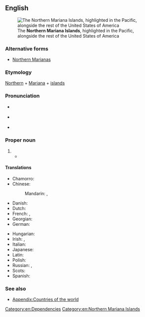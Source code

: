 ==English==
{{Wikipedia}}
{{commonscat}}
[[File:Northern Mariana Islands in United States.svg|thumb|right|The '''Northern Mariana Islands''', highlighted in the Pacific, alongside the rest of the United States of America]]

===Alternative forms===
* [[Northern Marianas]]

===Etymology===
[[Northern]] + [[Mariana]] + [[island]]s {{rfe|en|When/how did this nomenclature come into usage?}}

===Pronunciation===
* {{a|UK}} {{IPA|en|/ˈnɔː.ðən ˌmæɹ.iˈæn.ə ˈaɪ.ləndz/}}
* {{a|US}} {{IPA|en|/ˈnɔɹ.ðɚn ˌmɛɹ.iˈæn.ə ˈaɪ.ləndz/}}
* {{audio|en|en-us-Northern Mariana Islands.ogg|Audio (US)}}

===Proper noun===
{{lb|en|geography}} {{en-proper noun|head=[[northern|Northern]] [[Mariana]] [[island|Islands]]}}

# {{place|en|archipelago|c/United States|in the [[Pacific Ocean]]}}
#* {{quote-web
|en
|date=Jan 24, 2022
|author=K-Andrea Evarose Limol
|title=97% of eligible population fully vaccinated in CNMI, says CHCC
|archiveurl=https://web.archive.org/web/20220516204212/https://www.postguam.com/news/cnmi/97-of-eligible-population-fully-vaccinated-in-cnmi-says-chcc/article_7533d952-7437-11ec-90d0-7b3f8ba9a0ba.html
|archivedate=16 May 2022
|work={{w|Guam Daily Post}}
|text=As of Wednesday, 97.3% of the eligible population in the Commonwealth of the '''Northern Mariana Islands''', or 41,937 individuals, had been fully vaccinated against COVID-19, according to figures provided by the Commonwealth Healthcare Corp.}}

====Translations====
{{trans-top|archipelago}}
* Chamorro: {{t|ch|Sankattan Siha Na Islas Mariånas}}
* Chinese:
*: Mandarin: {{t+|cmn|北馬里亞納群島|sc=Hani}}, {{t+|cmn|北马里亚纳群岛|tr=Běi Mǎlǐyǎnà qúndǎo|sc=Hani}}
* Danish: {{t|da|Nordmarianerne}}
* Dutch: {{t+|nl|Noordelijke Marianen|p}}
* French: {{t+|fr|îles Mariannes du Nord|f-p}}, {{t|fr|Mariannes du Nord|f-p}}
* Georgian: {{t|ka|ჩრდილოეთ მარიანას კუნძულები}}
* German: {{t+|de|Nördliche Marianen|f-p}}
{{trans-mid}}
* Hungarian: {{t+|hu|Északi-Mariana-szigetek}}
* Irish: {{t|ga|na hOileáin Mháirianacha Thuaidh|m}}, {{t|ga|Máirianas Thuaidh}}
* Italian: {{t|it|Isole Marianne Settentrionali|f-p}}
* Japanese: {{t|ja|北マリアナ諸島|tr=Kita Mariana shotō}}
* Latin: {{t|la|Insulae Marianae Septentrionales}}
* Polish: {{t+|pl|Mariany Północne|f-p}}
* Russian: {{t|ru|Се́верные Мариа́нские острова́|m-p}}, {{t|ru|Се́верные Мариа́ны|f-p}}
* Scots: {{t|sco|Northren Mariana Islands}}
* Spanish: {{t+|es|Islas Marianas del Norte|f-p}}
{{trans-bottom}}

===See also===
* [[Appendix:Countries of the world]]
{{table:USA/en}}

[[Category:en:Dependencies]]
[[Category:en:Northern Mariana Islands]]